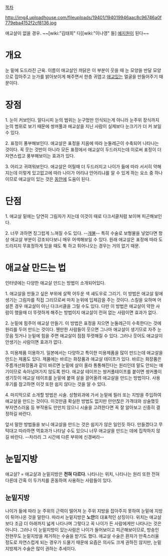 [[목차]]

http://img4.uploadhouse.com/fileuploads/19401/194019946aac8c96746a0f779eba4152f2cf8136.jpg

애교살이 없을 경우. ~~[wiki:"김태희" 다][wiki:"이나영" 들] [[예지원]]이 된다~~

= 개요 =
눈 밑에 도드라진 근육. 이름이 애교살인 까닭은 이 부분이 웃을 때 눈 모양을 반달 모양으로 잡아주고 눈가를 밝아보이게 해주면서 한층 귀엽고 [[애교]]있는 얼굴을 만들어주기 때문이다.

= 장점 =
1. 눈이 커보인다. 알다시피 눈의 범위는 눈구멍만 인식되는게 아니라 눈주위 장식까지 눈의 범위로 보기 때문에 쌍꺼풀과 애교살을 지닌 사람이 실제보다 눈크기가 더 커 보일 수 있다.

2. 표정이 풍부해보인다. 애교살은 표정을 지음에 따라 눈둘레근이 수축되어 나타나는 것이다. 꼭 웃는 것만이 아니라 모든 표정에서 애교살이 두드러지는데 이로써 표정이 더 자연스럽고 풍부해보이는 효과가 있다.

3. 어리고 귀여워보인다. 애교살은 어릴때 더 두드러지고 나이가 듦에 따라 서서히 약해지는데 이렇게 있고없고에 따라 나이가 어리냐 안어리냐를 알 수 있게 하는 요소 중 하나이므로 애교살이 있는 것은 [[동안]]에 도움이 된다.

= 단점 =
1. 애교살 밑에는 당연히 그림자가 지는데 이것이 때로 다크서클처럼 보이며 피곤해보인다.

2. 너무 과하면 징그럽게 느껴질 수도 있다. --[[개불]]-- 특히 수술로 보형물을 넣었다면 항상 애교살 부분이 강조되다보니 매우 어색해보일 수 있다. 원래 애교살은 표정에 따라 도드라지지 무표정하게 있을 때도 툭 하고 튀어나오는 경우는 거의 없기 때문.

= 애교살 만드는 법 =
인터넷에는 다양한 애교살 만드는 방법이 소개되어있다. 

1. 애교살을 만들고 싶은 부위에 살짝 어두운 색 섀도우로 그리기. 이 방법은 애교살 밑에 생기는 그림자를 직접 그리므로써 마치 눈위에 입체감을 주는 것이다. 스킬을 요하며 어설픈 경우 애교살이 아닌 다크서클을 그릴 수도 있다. 다만 이 방법은 애교살이 약한 사람이 했을때 더 뚜렷하게 해주는 방법이지 애교살이 전혀 없는 사람이면 효과가 없다.

2. 눈밑에 힘주어 애교살 만들기. 이 방법은 표정을 지으면 눈둘레근이 수축한다는 것에 원리를 두어 만드는 것이다. 웬만한 사람들이 웃으면 그나마 애교살이 생기므로 자주 눈웃음 짓거나 눈밑에 힘을 주면 애교살이 점점 뚜렷해질 수 있다. 그러나 웃어도 애교살이 안생기는 사람이면 효과가 없다.

3. 미용제품 이용하기. 일본에서는 다양하고 특이한 미용제품을 많이 만드는데 애교살을 만드는 제품도 있다. 제품에는 바르는 화장품과 애교살 테이프가 있다. 바르는 화장품은 주름개선화장품과 같이 바르면 눈밑에 살이 올라 통통해진다는 원리인데 말도 안되는 얘기이므로 속아넘어가지 않도록 한다. 애교살 테이프는 쌍커풀테이프를 붙이면 쌍커풀이 생기듯이 애교살 테이프를 눈밑에 붙여 살을 끌어올려 애교살을 만드는 방법이다. 사용후기를 참고하면 이것 또한 쉽지 않다는 것을 알 수 있다.

4. 마지막으로 소개할 방법은 시술. 성형외과에 가서 눈밑에 필러 또는 지방을 주입하여 애교살을 만드는 것이다. 이것만큼 확실한 방법도 없지만 만만찮은 가격대와 상술했듯 부자연스러움 등 부작용도 만만치 않으니 시술을 고려한다면 꼭 잘 알아보고 신중히 결정하길 바란다.

앞서 말한 방법들을 보니 애교살을 만드는 것은 쉽지가 않은 일인듯 하다. 만들겠다고 무턱대고 따라하면 역효과가 나타날 수도 있으니 너무 애교살을 만드는 데에 집착하지 않길 바란다. --차라리 그 시간에 다른 부위에 신경써라--

= 눈밑지방=애교살? =
애교살과 눈밑지방은 '''전혀 다르다'''. 나타나는 위치, 나타나는 원리 또한 전혀 다른데 간혹 이 두가지를 혼동하여 사용하는 사람들이 있다.

== 눈밑지방 ==
나이가 듦에 따라 눈 주위의 근력이 떨어져 눈 주위 지방을 잡아주지 못하여 눈밑에 지방이 튀어나온 것을 말한다. 따라서 눈밑지방은 '''노안'''의 대표적인 상징이다. 위치는 애교살보다 조금 더 아래까지 넓게 나타나며 그렇다고 꼭 나이가 든 사람에게만 나타나는 것은 아니다. 그러나 이 눈밑지방이 있는사람은 나이가 들어보이고 피곤해보이므로, 방송인 전현무도 눈밑지방을 제거하는 수술을 받기도 했다. 애교살 수술은 환자가 만족스러울 정도로 자연스럽게 되는 경우가 드물기 때문에 요즘은 의사도 크게 권하진 않지만, 눈밑지방제거 수술은 많이 권하는 추세이다.
